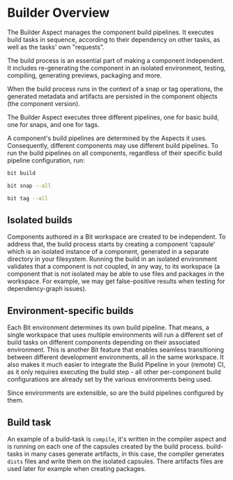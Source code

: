 # Builder Overview

The Builder Aspect manages the component build pipelines. It executes build tasks in sequence, according to their dependency on other tasks, as well as the tasks' own "requests".

The build process is an essential part of making a component independent. It includes re-generating the component in an isolated environment, testing, compiling, generating previews, packaging and more.

When the build process runs in the context of a snap or tag operations, the generated metadata and artifacts are persisted in the component objects (the component version).

The Builder Aspect executes three different pipelines, one for basic build, one for snaps, and one for tags.

A component's build pipelines are determined by the Aspects it uses. Consequently, different components may use different build pipelines.
To run the build pipelines on all components, regardless of their specific build pipeline configuration, run:

```bash title="Build pipeline (output does not persist"
bit build
```

```bash title="Build pipeline + snap pipeline (output is persisted in component versions)"
bit snap --all
```

```bash title="Build pipeline + tag pipeline (output is persisted in component versions)"
bit tag --all
```

## Isolated builds

Components authored in a Bit workspace are created to be independent.
To address that, the build process starts by creating a component ‘capsule’ which is an isolated instance of a component, generated in a separate directory in your filesystem.
Running the build in an isolated environment validates that a component is not coupled, in any way, to its workspace (a component that is not isolated may be able to use files and packages in the workspace.
For example, we may get false-positive results when testing for dependency-graph issues).

<!-- ## Incremental builds

When a component goes through the build pipeline, its dependencies are built as well. If a dependency has not changed since its last build, the build process will use its artifacts from the previous build (and will not process it again). This optimization to the build process supplements the "innate optimization" that naturally comes from developing (and building) independent components instead of a single monolithic codebase. -->

## Environment-specific builds

Each Bit environment determines its own build pipeline. That means, a single workspace that uses multiple environments will run a different set of build tasks on different components depending on their associated environment. This is another Bit feature that enables seamless transitioning between different development environments, all in the same workspace. It also makes it much easier to integrate the Build Pipeline in your (remote) CI, as it only requires executing the build step - all other per-component build configurations are already set by the various environments being used.

Since environments are extensible, so are the build pipelines configured by them.

## Build task

An example of a build-task is `compile`, it's written in the compiler aspect and is running on each one of the capsules created by the build process. build-tasks in many cases generate artifacts, in this case, the compiler generates `dists` files and write them on the isolated capsules. There artifacts files are used later for example when creating packages.
